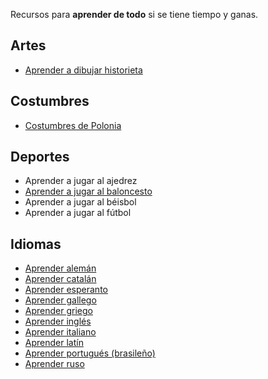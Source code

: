 {{header|1=Aprender de todo}}

Recursos para '''aprender de todo''' si se tiene tiempo y ganas.

== Artes ==

* [https://www.youtube.com/user/ivanevskyvideo Aprender a dibujar historieta]

== Costumbres ==

* [https://www.youtube.com/watch?v=h_PIa5SZ2vo Costumbres de Polonia]

== Deportes ==

* Aprender a jugar al ajedrez
* [https://www.youtube.com/watch?v=eb3GbqTtSG4 Aprender a jugar al baloncesto]
* Aprender a jugar al béisbol
* Aprender a jugar al fútbol

== Idiomas ==

* [https://www.youtube.com/watch?v=zeM8I-QU02k Aprender alemán]
* [https://www.youtube.com/watch?v=mW3W-Bua9HM Aprender catalán]
* [https://www.youtube.com/watch?v=6WI42Tyvx8Q Aprender esperanto]
* [https://www.youtube.com/watch?v=0XZ1KYWVLY8 Aprender gallego]
* [https://www.youtube.com/watch?v=ruW2Hoyt4kg Aprender griego]
* [https://www.youtube.com/channel/UC8BS_p7PVbjCPrHhGqN1oLQ Aprender inglés]
* [https://www.youtube.com/watch?v=foHIO2bpLhU Aprender italiano]
* [https://www.youtube.com/watch?v=lxyCyXXEaUE Aprender latín]
* [https://www.youtube.com/watch?v=cwY85S1O0vk Aprender portugués (brasileño)]
* [https://www.youtube.com/watch?v=gDfulSElISA Aprender ruso]

{{footer}}
